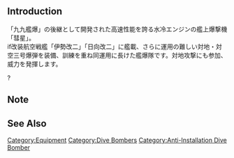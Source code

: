 {{EquipmentInfo|319}}

==Introduction==
「九九艦爆」の後継として開発された高速性能を誇る水冷エンジンの艦上爆撃機「彗星」。<br>if改装航空戦艦「伊勢改二」「日向改二」に艦載、さらに運用の難しい対地・対空三号爆弾を装備、訓練を重ね同運用に長けた艦爆隊です。対地攻撃にも参加、威力を発揮します。

?

==Note==


==See Also==

{{Equipmentlist}}
[[Category:Equipment]]
[[Category:Dive Bombers]]
[[Category:Anti-Installation Dive Bomber]]